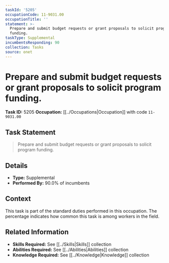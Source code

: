 ```yaml
---
taskId: '5205'
occupationCode: 11-9031.00
occupationTitle: ''
statement: >-
  Prepare and submit budget requests or grant proposals to solicit program
  funding.
taskType: Supplemental
incumbentsResponding: 90
collection: Tasks
source: onet
---
```

# Prepare and submit budget requests or grant proposals to solicit program funding.

**Task ID:** 5205
**Occupation:** [[../Occupations|Occupation]] with code `11-9031.00`

## Task Statement

> Prepare and submit budget requests or grant proposals to solicit program funding.

## Details

- **Type:** Supplemental
- **Performed By:** 90.0% of incumbents

## Context

This task is part of the standard duties performed in this occupation. The percentage indicates how common this task is among workers in the field.

## Related Information

- **Skills Required:** See [[../Skills|Skills]] collection
- **Abilities Required:** See [[../Abilities|Abilities]] collection
- **Knowledge Required:** See [[../Knowledge|Knowledge]] collection
